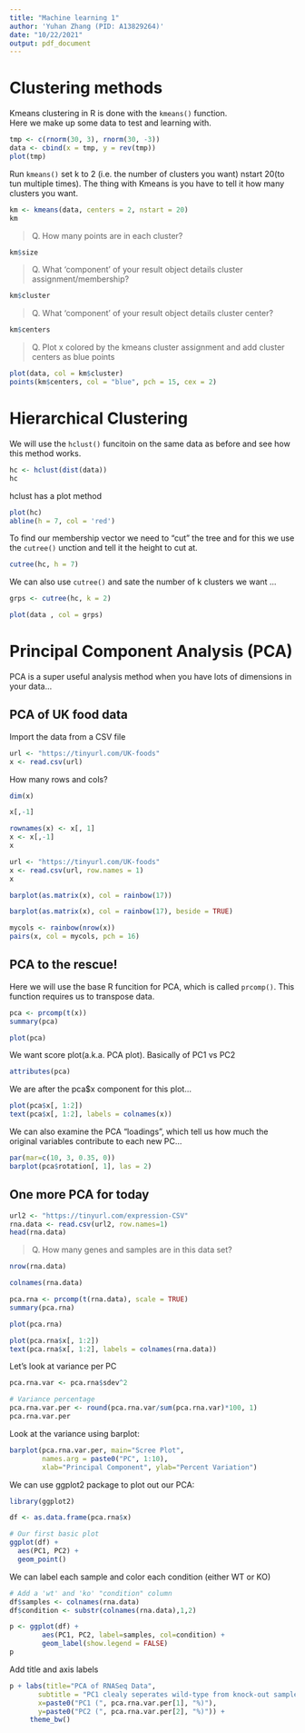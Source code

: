 ```yaml
---
title: "Machine learning 1"
author: 'Yuhan Zhang (PID: A13829264)'
date: "10/22/2021"
output: pdf_document
---
```


# Clustering methods

Kmeans clustering in R is done with the `kmeans()` function.  
Here we make up some data to test and learning with.

```r
tmp <- c(rnorm(30, 3), rnorm(30, -3))
data <- cbind(x = tmp, y = rev(tmp))
plot(tmp)
```

Run `kmeans()` set k to 2 (i.e. the number of clusters you want) nstart 20(to tun multiple times). The thing with Kmeans is you have to tell it how many clusters you want.

```r
km <- kmeans(data, centers = 2, nstart = 20)
km
```

> Q. How many points are in each cluster?

```r
km$size
```

> Q. What ‘component’ of your result object details cluster assignment/membership?

```r
km$cluster
```

> Q. What ‘component’ of your result object details cluster center?

```r
km$centers
```

> Q. Plot x colored by the kmeans cluster assignment and
      add cluster centers as blue points
      
```r
plot(data, col = km$cluster)
points(km$centers, col = "blue", pch = 15, cex = 2)
```

# Hierarchical Clustering

We will use the `hclust()` funcitoin on the same data as before and see how this method works.

```r
hc <- hclust(dist(data))
hc
```

hclust has a plot method

```r
plot(hc)
abline(h = 7, col = 'red')
```

To find our membership vector we need to "cut" the tree and for this we use the `cutree()` unction and tell it the height to cut at.

```r
cutree(hc, h = 7)
```

We can also use `cutree()` and sate the number of k clusters we want ...

```r
grps <- cutree(hc, k = 2)
```

```r
plot(data , col = grps)
```

# Principal Component Analysis (PCA)

PCA is a super useful analysis method when you have lots of dimensions in your data...  

## PCA of UK food data

Import the data from a CSV file

```r
url <- "https://tinyurl.com/UK-foods"
x <- read.csv(url)
```

How many rows and cols?
```r
dim(x)
```

```r
x[,-1]
```

```r
rownames(x) <- x[, 1]
x <- x[,-1]
x
```

```r
url <- "https://tinyurl.com/UK-foods"
x <- read.csv(url, row.names = 1)
x
```

```r
barplot(as.matrix(x), col = rainbow(17))
```

```r
barplot(as.matrix(x), col = rainbow(17), beside = TRUE)
```

```r
mycols <- rainbow(nrow(x))
pairs(x, col = mycols, pch = 16)
```

## PCA to the rescue!

Here we will use the base R funcition for PCA, which is called `prcomp()`. This function requires us to transpose data.

```r
pca <- prcomp(t(x))
summary(pca)
```

```r
plot(pca)
```

We want score plot(a.k.a. PCA plot). Basically of PC1 vs PC2

```r
attributes(pca)
```

We are after the pca$x component for this plot...

```r
plot(pca$x[, 1:2])
text(pca$x[, 1:2], labels = colnames(x))
```

We can also examine the PCA "loadings", which tell us how much the original variables contribute to each new PC...

```r
par(mar=c(10, 3, 0.35, 0))
barplot(pca$rotation[, 1], las = 2)
```

## One more PCA for today

```r
url2 <- "https://tinyurl.com/expression-CSV"
rna.data <- read.csv(url2, row.names=1)
head(rna.data)
```

> Q. How many genes and samples are in this data set?

```r
nrow(rna.data)
```

```r
colnames(rna.data)
```

```r
pca.rna <- prcomp(t(rna.data), scale = TRUE)
summary(pca.rna)
```

```r
plot(pca.rna)
```

```r
plot(pca.rna$x[, 1:2])
text(pca.rna$x[, 1:2], labels = colnames(rna.data))
```

Let's look at variance per PC
```r
pca.rna.var <- pca.rna$sdev^2

# Variance percentage
pca.rna.var.per <- round(pca.rna.var/sum(pca.rna.var)*100, 1)
pca.rna.var.per
```

Look at the variance using barplot:

```r
barplot(pca.rna.var.per, main="Scree Plot", 
        names.arg = paste0("PC", 1:10),
        xlab="Principal Component", ylab="Percent Variation")
```

We can use ggplot2 package to plot out our PCA:

```r
library(ggplot2)

df <- as.data.frame(pca.rna$x)

# Our first basic plot
ggplot(df) + 
  aes(PC1, PC2) + 
  geom_point()
```

We can label each sample and color each condition (either WT or KO)
```r
# Add a 'wt' and 'ko' "condition" column
df$samples <- colnames(rna.data) 
df$condition <- substr(colnames(rna.data),1,2)

p <- ggplot(df) + 
        aes(PC1, PC2, label=samples, col=condition) + 
        geom_label(show.legend = FALSE)
p
```

Add title and axis labels
```r
p + labs(title="PCA of RNASeq Data",
       subtitle = "PC1 clealy seperates wild-type from knock-out samples",
       x=paste0("PC1 (", pca.rna.var.per[1], "%)"),
       y=paste0("PC2 (", pca.rna.var.per[2], "%)")) +
     theme_bw()
```